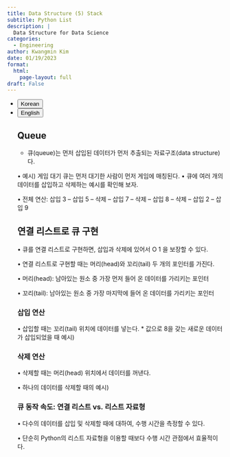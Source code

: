 ```yaml
---
title: Data Structure (5) Stack
subtitle: Python List
description: |
  Data Structure for Data Science
categories:
  - Engineering
author: Kwangmin Kim
date: 01/19/2023
format: 
  html:
    page-layout: full
draft: False
---
```


<ul class="nav nav-pills" id="language-tab" role="tablist">
  <li class="nav-item" role="presentation">
    <button class="nav-link active" id="Korean-tab" data-bs-toggle="tab" data-bs-target="#Korean" type="button" role="tab" aria-controls="Korean" aria-selected="true">Korean</button>
  </li>
  <li class="nav-item" role="presentation">
    <button class="nav-link" id="English-tab" data-bs-toggle="tab" data-bs-target="#English" type="button" role="tab" aria-controls="knitr" aria-selected="false">English</button>
  </li>

<div class="tab-content" id="language-tabcontent">

<div class="tab-pane fade  show active" id="Korean" role="tabpanel" aria-labelledby="Korean-tab">


## Queue

* 큐(queue)는 먼저 삽입된 데이터가 먼저 추출되는 자료구조(data structure)다.

• 예시) 게임 대기 큐는 먼저 대기한 사람이 먼저 게임에 매칭된다.
• 큐에 여러 개의 데이터를 삽입하고 삭제하는 예시를 확인해 보자.

• 전체 연산: 삽입 3 – 삽입 5 – 삭제 – 삽입 7 – 삭제 – 삽입 8 – 삭제 – 삽입 2 – 삽입 9

## 연결 리스트로 큐 구현

• 큐를 연결 리스트로 구현하면, 삽입과 삭제에 있어서 O 1 을 보장할 수 있다.

• 연결 리스트로 구현할 때는 머리(head)와 꼬리(tail) 두 개의 포인터를 가진다.

• 머리(head): 남아있는 원소 중 가장 먼저 들어 온 데이터를 가리키는 포인터

• 꼬리(tail): 남아있는 원소 중 가장 마지막에 들어 온 데이터를 가리키는 포인터

### 삽입 연산

• 삽입할 때는 꼬리(tail) 위치에 데이터를 넣는다.
* 값으로 8을 갖는 새로운 데이터가 삽입되었을 때 예시)

### 삭제 연산

• 삭제할 때는 머리(head) 위치에서 데이터를 꺼낸다.

• 하나의 데이터를 삭제할 때의 예시)

### 큐 동작 속도: 연결 리스트 vs. 리스트 자료형

• 다수의 데이터를 삽입 및 삭제할 때에 대하여, 수행 시간을 측정할 수 있다.

• 단순히 Python의 리스트 자료형을 이용할 때보다 수행 시간 관점에서 효율적이다.

</div>

<div class="tab-pane fade" id="English" role="tabpanel" aria-labelledby="English-tab">


</div>